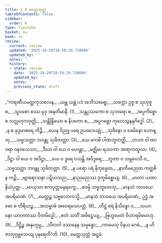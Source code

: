```yaml
---
title: 1.8 မေတ္တသုတ္တ
tableOfContents: false
sidebar:
  order: 8
type: tipitaka
basket: su
book: sn
review:
  current: review
  updated: '2025-10-20T18:58:29.730606'
  updated_by: ''
  notes: ''
  history:
  - state: review
    date: '2025-10-20T18:58:29.730606'
    updated_by: ''
    notes: ''
    previous_state: draft
---
```



<DynamicBreadcrumb />


<ReviewStatus review={frontmatter.review} showDetails={true} />

<HypothesisAnnotation frontmatter={frontmatter} />

<Division number="143" book="sn" e="ch" v="18" p="300">

<Paragraph number="165" type="verses" book="sn">
_“ကရဏီယမတ္ထကုသလေန,_  
_ယန္တ သန္တံ ပဒံ အဘိသမေစ္စ;_  
_သက္ကော ဥဇူ စ သုဟုဇူ စ,_  
_သူဝစော စဿ မုဒု အနတိမာနီ. (1)_  

</Paragraph>

</Division>
<Division number="144" book="sn" e="ch" v="18" p="300">

<Paragraph number="166" type="verses" book="sn">
_သန္တုဿကော စ သုဘရော စ,_  
_အပ္ပကိစ္စော စ သလ္လဟုကဝုတ္တိ;_  
_သန္တိန္ဒြိယော စ နိပကော စ,_  
_အပ္ပဂဗ္ဘော ကုလေသွနနုဂိဒ္ဓေါ. (2)_  

</Paragraph>

</Division>
<Division number="145" book="sn" e="ch" v="18" p="301">

<Paragraph number="167" type="verses" book="sn">
_န စ ခုဒ္ဒမာစရေ ကိဉ္စိ,_  
_ယေန ဝိညူ ပရေ ဥပဝဒေယျုံ;_  
_သုခိနော ဝ ခေမိနော ဟောန္တု,_  
_သဗ္ဗသတ္တာ ဘဝန္တု သုခိတတ္တာ. (3)_  

</Paragraph>

</Division>
<Division number="146" book="sn" e="ch" v="18" p="301">

<Paragraph number="168" type="verses" book="sn">
_ယေ ကေစိ ပါဏဘူတတ္ထိ,_  
_တသာ ဝါ ထာဝရာ ဝနဝသေသာ;_  
_ဒီဃာ ဝါ ယေ ဝ မဟန္တာ,_  
_မဇ္ဈိမာ ရဿကာ အဏုကထူလာ. (4)_  

</Paragraph>

</Division>
<Division number="147" book="sn" e="ch" v="18" p="301">

<Paragraph number="169" type="verses" book="sn">
_ဒိဋ္ဌာ ဝါ ယေ ဝ အဒိဋ္ဌာ,_  
_ယေ ဝ ဒူရေ ဝသန္တိ အဝိဒူရေ;_  
_ဘူတာ ဝ သမ္ဘဝေသီ ဝ,_  
_သဗ္ဗသတ္တာ ဘဝန္တု သုခိတတ္တာ. (5)_  

</Paragraph>

</Division>
<Division number="148" book="sn" e="ch" v="18" p="301">

<Paragraph number="170" type="verses" book="sn">
_န ပရော ပရံ နိကုဗ္ဗေထ,_  
_နာတိမညေထ ကတ္ထစိ န ကဉ္စိ;_  
_ဗျာရောသနာ ပဋိဃသည,_  
_နာညမညဿ ဒုက္ခမိစ္ဆေယျ. (6)_  

</Paragraph>

</Division>
<Division number="149" book="sn" e="ch" v="18" p="301">

<Paragraph number="171" type="verses" book="sn">
_မာတာ ယထာ နိယံပုတ္တ-_  
_မာယုသာ ဧကပုတ္တမနုရက္ခေ;_  
_ဧဝမ္ပိ သဗ္ဗဘူတေသု,_  
_မာနသံ ဘာဝယေ အပရိမာဏံ. (7)_  

</Paragraph>

</Division>
<Division number="150" book="sn" e="ch" v="18" p="301">

<Paragraph number="172" type="verses" book="sn">
_မေတ္တဉ္စ သဗ္ဗလောကသ္မိ,_  
_မာနသံ ဘာဝယေ အပရိမာဏံ;_  
ဥဒ္ဓံ အဓော စ တိရိယဉ္စ,_  
_အသမ္ဗာဓံ အဝေရမသပတ္တံ. (8)_  

</Paragraph>

</Division>
<Division number="151" book="sn" e="ch" v="18" p="302">

<Paragraph number="173" type="verses" book="sn">
_တိဋ္ဌံ စရံ နိသိန္နော ဝ,_  
_သယာနော ယာဝတာဿ ဝိတမိဒ္ဓေါ;_  
_ဧတံ သတိံ အဓိဋ္ဌေယျ,_  
_ဗြဟ္မမေတံ ဝိဟာရမိဓမာဟု. (9)_  

</Paragraph>

</Division>
<Division number="152" book="sn" e="ch" v="18" p="302">

<Paragraph number="174" type="verses" book="sn">
_ဒိဋ္ဌိဉ္စ အနုပဂ္ဂမ္မ,_  
_သီလဝါ ဒဿနေန သမ္ပန္နော;_  
_ကာမေသု ဝိနယ ဂေဓံ,_  
_န ဟိ ဇာတုဂ္ဂဗ္ဘသေယျ ပုနရေတီ”တိ. (10)_  


</Paragraph>
</Division>

<Paragraph number="175" type="center" book="sn">
မေတ္တသုတ္တံ အဋ္ဌမံ.
</Paragraph>